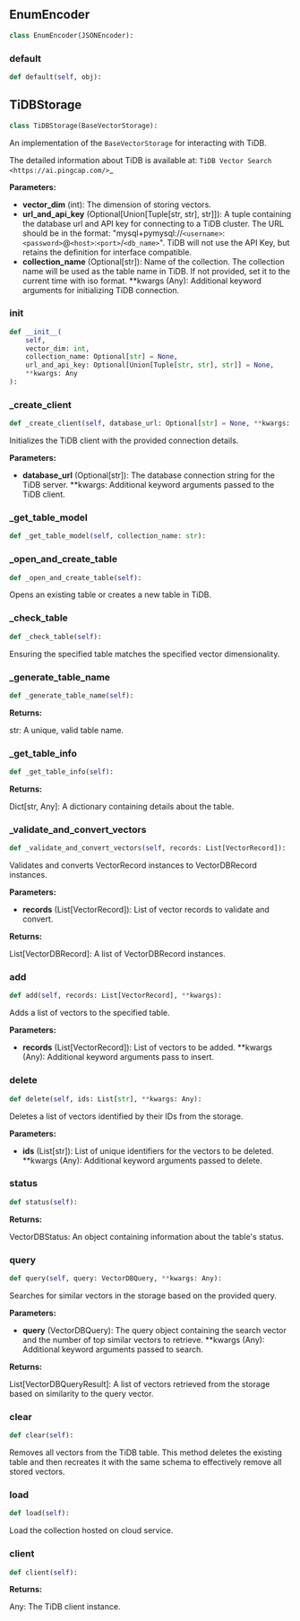 <a id="camel.storages.vectordb_storages.tidb"></a>

<a id="camel.storages.vectordb_storages.tidb.EnumEncoder"></a>

## EnumEncoder

```python
class EnumEncoder(JSONEncoder):
```

<a id="camel.storages.vectordb_storages.tidb.EnumEncoder.default"></a>

### default

```python
def default(self, obj):
```

<a id="camel.storages.vectordb_storages.tidb.TiDBStorage"></a>

## TiDBStorage

```python
class TiDBStorage(BaseVectorStorage):
```

An implementation of the `BaseVectorStorage` for interacting with TiDB.

The detailed information about TiDB is available at:
`TiDB Vector Search <https://ai.pingcap.com/>`_

**Parameters:**

- **vector_dim** (int): The dimension of storing vectors.
- **url_and_api_key** (Optional[Union[Tuple[str, str], str]]): A tuple containing the database url and API key for connecting to a TiDB cluster. The URL should be in the format: "mysql+pymysql://`<username>`:`<password>`@`<host>`:`<port>`/`<db_name>`". TiDB will not use the API Key, but retains the definition for interface compatible.
- **collection_name** (Optional[str]): Name of the collection. The collection name will be used as the table name in TiDB. If not provided, set it to the current time with iso format. **kwargs (Any): Additional keyword arguments for initializing TiDB connection.

<a id="camel.storages.vectordb_storages.tidb.TiDBStorage.__init__"></a>

### __init__

```python
def __init__(
    self,
    vector_dim: int,
    collection_name: Optional[str] = None,
    url_and_api_key: Optional[Union[Tuple[str, str], str]] = None,
    **kwargs: Any
):
```

<a id="camel.storages.vectordb_storages.tidb.TiDBStorage._create_client"></a>

### _create_client

```python
def _create_client(self, database_url: Optional[str] = None, **kwargs: Any):
```

Initializes the TiDB client with the provided connection details.

**Parameters:**

- **database_url** (Optional[str]): The database connection string for the TiDB server. **kwargs: Additional keyword arguments passed to the TiDB client.

<a id="camel.storages.vectordb_storages.tidb.TiDBStorage._get_table_model"></a>

### _get_table_model

```python
def _get_table_model(self, collection_name: str):
```

<a id="camel.storages.vectordb_storages.tidb.TiDBStorage._open_and_create_table"></a>

### _open_and_create_table

```python
def _open_and_create_table(self):
```

Opens an existing table or creates a new table in TiDB.

<a id="camel.storages.vectordb_storages.tidb.TiDBStorage._check_table"></a>

### _check_table

```python
def _check_table(self):
```

Ensuring the specified table matches the specified vector
dimensionality.

<a id="camel.storages.vectordb_storages.tidb.TiDBStorage._generate_table_name"></a>

### _generate_table_name

```python
def _generate_table_name(self):
```

**Returns:**

  str: A unique, valid table name.

<a id="camel.storages.vectordb_storages.tidb.TiDBStorage._get_table_info"></a>

### _get_table_info

```python
def _get_table_info(self):
```

**Returns:**

  Dict[str, Any]: A dictionary containing details about the
table.

<a id="camel.storages.vectordb_storages.tidb.TiDBStorage._validate_and_convert_vectors"></a>

### _validate_and_convert_vectors

```python
def _validate_and_convert_vectors(self, records: List[VectorRecord]):
```

Validates and converts VectorRecord instances to VectorDBRecord
instances.

**Parameters:**

- **records** (List[VectorRecord]): List of vector records to validate and convert.

**Returns:**

  List[VectorDBRecord]: A list of VectorDBRecord instances.

<a id="camel.storages.vectordb_storages.tidb.TiDBStorage.add"></a>

### add

```python
def add(self, records: List[VectorRecord], **kwargs):
```

Adds a list of vectors to the specified table.

**Parameters:**

- **records** (List[VectorRecord]): List of vectors to be added. **kwargs (Any): Additional keyword arguments pass to insert.

<a id="camel.storages.vectordb_storages.tidb.TiDBStorage.delete"></a>

### delete

```python
def delete(self, ids: List[str], **kwargs: Any):
```

Deletes a list of vectors identified by their IDs from the
storage.

**Parameters:**

- **ids** (List[str]): List of unique identifiers for the vectors to be deleted. **kwargs (Any): Additional keyword arguments passed to delete.

<a id="camel.storages.vectordb_storages.tidb.TiDBStorage.status"></a>

### status

```python
def status(self):
```

**Returns:**

  VectorDBStatus: An object containing information about the
table's status.

<a id="camel.storages.vectordb_storages.tidb.TiDBStorage.query"></a>

### query

```python
def query(self, query: VectorDBQuery, **kwargs: Any):
```

Searches for similar vectors in the storage based on the provided
query.

**Parameters:**

- **query** (VectorDBQuery): The query object containing the search vector and the number of top similar vectors to retrieve. **kwargs (Any): Additional keyword arguments passed to search.

**Returns:**

  List[VectorDBQueryResult]: A list of vectors retrieved from the
storage based on similarity to the query vector.

<a id="camel.storages.vectordb_storages.tidb.TiDBStorage.clear"></a>

### clear

```python
def clear(self):
```

Removes all vectors from the TiDB table. This method
deletes the existing table and then recreates it with the same
schema to effectively remove all stored vectors.

<a id="camel.storages.vectordb_storages.tidb.TiDBStorage.load"></a>

### load

```python
def load(self):
```

Load the collection hosted on cloud service.

<a id="camel.storages.vectordb_storages.tidb.TiDBStorage.client"></a>

### client

```python
def client(self):
```

**Returns:**

  Any: The TiDB client instance.
